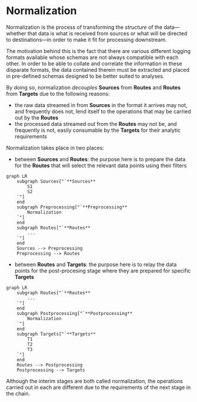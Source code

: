 # Normalization

Normalization is the process of transforming the _structure_ of the data&mdash;whether that data is what is received from sources or what will be directed to destinations&mdash;in order to make it fit for processing downstream.

The motivation behind this is the fact that there are various different logging formats available whose schemas are not always compatible with each other. In order to be able to collate and correlate the information in these disparate formats, the data contained therein must be extracted and placed in pre-defined schemas designed to be better suited to analyses.

By doing so, normalization _decouples_ **Sources** from **Routes** and **Routes** from **Targets** due to the following reasons:

- the raw data streamed in from **Sources** in the format it arrives may not, and frequently does not, lend itself to the operations that may be carried out by the **Routes**
- the processed data streamed out from the **Routes** may not be, and frequently is not, easily consumable by the **Targets** for their analytic requirements

Normalization takes place in two places:

* between **Sources** and **Routes**: the purpose here is to prepare the data for the **Routes** that will select the relevant data points using their filters

```mermaid
graph LR
	subgraph Sources["`**Sources**
		S1
		S2
	`"]
	end
	subgraph Preprocessing["`**Preprocessing**
		Normalization
	`"]
	end
	subgraph Routes["`**Routes**
		...
	`"]
	end
	Sources --> Preprocessing
	Preprocessing --> Routes
```

* between **Routes** and **Targets**: the purpose here is to relay the data points for the post-procesing stage where they are prepared for specific **Targets**

```mermaid
graph LR
	subgraph Routes["`**Routes**
		...
	`"]
	end
	subgraph Postprocessing["`**Postprocessing**
		Normalization
	`"]
	end
	subgraph Targets["`**Targets**
		T1
		T2
		T3
	`"]
	end
	Routes --> Postprocessing
	Postprocessing --> Targets
```

Although the interim stages are both called normalization, the operations carried out in each are different due to the requirements of the next stage in the chain.
